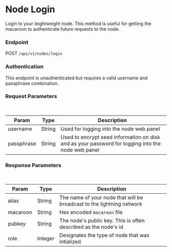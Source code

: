 
# Node Login

Login to your leightweight node.  This method is useful for getting the macaroon to authenticate future requests to the node.

### Endpoint

POST `/api/v1/nodes/login`

### Authentication

This endpoint is unauthenticated but requires a valid username and passphrase combination.

### Request Parameters

<br/>

| Param | Type | Description |
| ----- | ---- | ----------- |
| username | String | Used for logging into the node web panel |
| passphrase | String | Used to encrypt seed information on disk and as your password for logging into the node web panel |

### Response Parameters

<br />

| Param | Type | Description |
| ----- | ---- | ----------- |
| alias | String | The name of your node that will be broadcast to the lightning network |
| macaroon | String | Hex encoded `macaroon` file |
| pubkey | String | The node's public key. This is often described as the node's id |
| role | Integer | Designates the type of node that was intialized |


